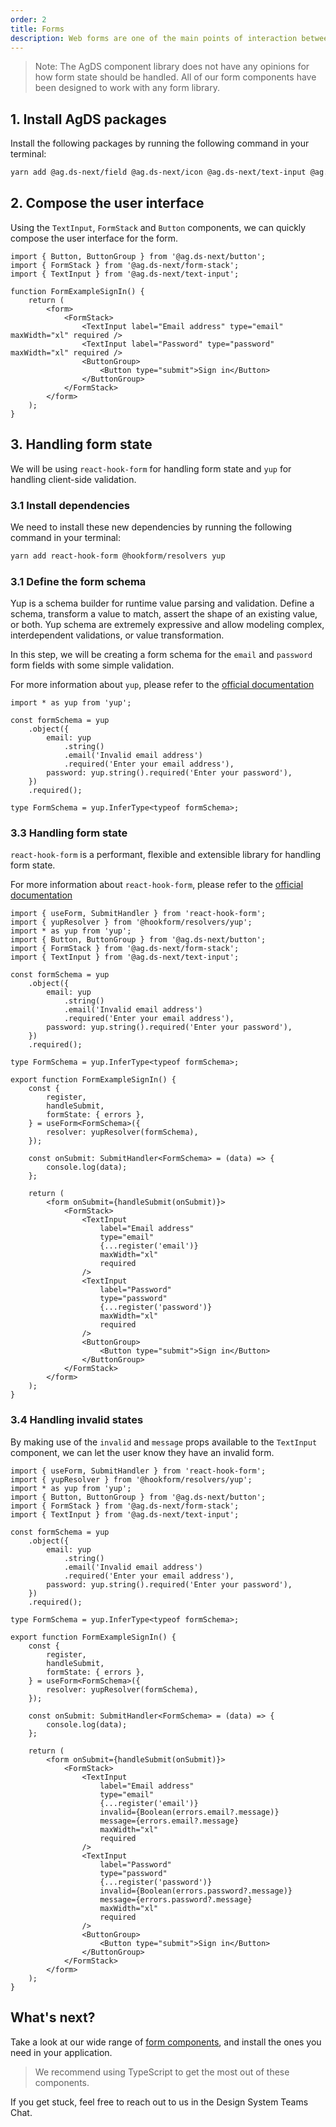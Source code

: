 ```yaml
---
order: 2
title: Forms
description: Web forms are one of the main points of interaction between a user and a web site or application. In this guide, we will be building a simple sign in form using two popular libraries react-hook-form and yup.
---
```


> Note: The AgDS component library does not have any opinions for how form state should be handled. All of our form components have been designed to work with any form library.

## 1. Install AgDS packages

Install the following packages by running the following command in your terminal:

```sh
yarn add @ag.ds-next/field @ag.ds-next/icon @ag.ds-next/text-input @ag.ds-next/button @ag.ds-next/form-stack
```

## 2. Compose the user interface

Using the `TextInput`, `FormStack` and `Button` components, we can quickly compose the user interface for the form.

```tsx
import { Button, ButtonGroup } from '@ag.ds-next/button';
import { FormStack } from '@ag.ds-next/form-stack';
import { TextInput } from '@ag.ds-next/text-input';

function FormExampleSignIn() {
	return (
		<form>
			<FormStack>
				<TextInput label="Email address" type="email" maxWidth="xl" required />
				<TextInput label="Password" type="password" maxWidth="xl" required />
				<ButtonGroup>
					<Button type="submit">Sign in</Button>
				</ButtonGroup>
			</FormStack>
		</form>
	);
}
```

## 3. Handling form state

We will be using `react-hook-form` for handling form state and `yup` for handling client-side validation.

### 3.1 Install dependencies

We need to install these new dependencies by running the following command in your terminal:

```sh
yarn add react-hook-form @hookform/resolvers yup
```

### 3.1 Define the form schema

Yup is a schema builder for runtime value parsing and validation. Define a schema, transform a value to match, assert the shape of an existing value, or both. Yup schema are extremely expressive and allow modeling complex, interdependent validations, or value transformation.

In this step, we will be creating a form schema for the `email` and `password` form fields with some simple validation.

For more information about `yup`, please refer to the [official documentation](https://github.com/jquense/yup)

```tsx
import * as yup from 'yup';

const formSchema = yup
	.object({
		email: yup
			.string()
			.email('Invalid email address')
			.required('Enter your email address'),
		password: yup.string().required('Enter your password'),
	})
	.required();

type FormSchema = yup.InferType<typeof formSchema>;
```

### 3.3 Handling form state

`react-hook-form` is a performant, flexible and extensible library for handling form state.

For more information about `react-hook-form`, please refer to the [official documentation](https://react-hook-form.com/)

```tsx
import { useForm, SubmitHandler } from 'react-hook-form';
import { yupResolver } from '@hookform/resolvers/yup';
import * as yup from 'yup';
import { Button, ButtonGroup } from '@ag.ds-next/button';
import { FormStack } from '@ag.ds-next/form-stack';
import { TextInput } from '@ag.ds-next/text-input';

const formSchema = yup
	.object({
		email: yup
			.string()
			.email('Invalid email address')
			.required('Enter your email address'),
		password: yup.string().required('Enter your password'),
	})
	.required();

type FormSchema = yup.InferType<typeof formSchema>;

export function FormExampleSignIn() {
	const {
		register,
		handleSubmit,
		formState: { errors },
	} = useForm<FormSchema>({
		resolver: yupResolver(formSchema),
	});

	const onSubmit: SubmitHandler<FormSchema> = (data) => {
		console.log(data);
	};

	return (
		<form onSubmit={handleSubmit(onSubmit)}>
			<FormStack>
				<TextInput
					label="Email address"
					type="email"
					{...register('email')}
					maxWidth="xl"
					required
				/>
				<TextInput
					label="Password"
					type="password"
					{...register('password')}
					maxWidth="xl"
					required
				/>
				<ButtonGroup>
					<Button type="submit">Sign in</Button>
				</ButtonGroup>
			</FormStack>
		</form>
	);
}
```

### 3.4 Handling invalid states

By making use of the `invalid` and `message` props available to the `TextInput` component, we can let the user know they have an invalid form.

```tsx
import { useForm, SubmitHandler } from 'react-hook-form';
import { yupResolver } from '@hookform/resolvers/yup';
import * as yup from 'yup';
import { Button, ButtonGroup } from '@ag.ds-next/button';
import { FormStack } from '@ag.ds-next/form-stack';
import { TextInput } from '@ag.ds-next/text-input';

const formSchema = yup
	.object({
		email: yup
			.string()
			.email('Invalid email address')
			.required('Enter your email address'),
		password: yup.string().required('Enter your password'),
	})
	.required();

type FormSchema = yup.InferType<typeof formSchema>;

export function FormExampleSignIn() {
	const {
		register,
		handleSubmit,
		formState: { errors },
	} = useForm<FormSchema>({
		resolver: yupResolver(formSchema),
	});

	const onSubmit: SubmitHandler<FormSchema> = (data) => {
		console.log(data);
	};

	return (
		<form onSubmit={handleSubmit(onSubmit)}>
			<FormStack>
				<TextInput
					label="Email address"
					type="email"
					{...register('email')}
					invalid={Boolean(errors.email?.message)}
					message={errors.email?.message}
					maxWidth="xl"
					required
				/>
				<TextInput
					label="Password"
					type="password"
					{...register('password')}
					invalid={Boolean(errors.password?.message)}
					message={errors.password?.message}
					maxWidth="xl"
					required
				/>
				<ButtonGroup>
					<Button type="submit">Sign in</Button>
				</ButtonGroup>
			</FormStack>
		</form>
	);
}
```

## What's next?

Take a look at our wide range of [form components](https://steelthreads.github.io/agds-next/packages/forms), and install the ones you need in your application.

> We recommend using TypeScript to get the most out of these components.

If you get stuck, feel free to reach out to us in the Design System Teams Chat.

